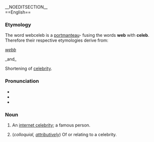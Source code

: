 __NOEDITSECTION__ {{TOCright}}
<br>
==English==

===Etymology===

The word webceleb is a [[w:portmanteau|portmanteau]]- fusing the words '''web''' with '''celeb'''. <br>
Therefore their respective etymologies derive from:

{{OE.}} ''[[webb]]''

_and_

Shortening of [[celebrity]].

===Pronunciation===
*{{IPA|/wɛb/}}
*{{audio|en-us-web.ogg|Audio (US)}}
*{{rhymes|ɛb}}

===Noun===
{{en-noun}}

# {{colloquial}} An [[w:internet celebrity | internet celebrity]]; a famous person.
# (''colloquial, [[attributively]]'') Of or relating to a celebrity.